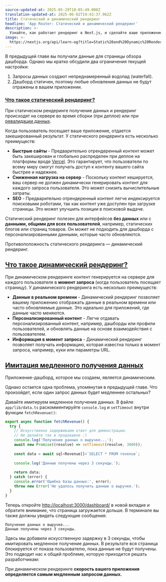 ```yaml
---
source-updated-at: 2025-05-29T18:05:49.000Z
translation-updated-at: 2025-06-02T19:43:37.962Z
title: Статический и динамический рендеринг
headline: 'App Router: Статический и динамический рендеринг'
description: >-
  Узнайте, как работает рендеринг в Next.js, и сделайте ваше приложение-дашборд динамическим.
image: >-
  https://nextjs.org/api/learn-og?title=Static%20and%20Dynamic%20Rendering&amp;chapter=8
---
```


В предыдущей главе вы получали данные для страницы обзора дашборда. Однако мы кратко обсудили два ограничения текущей настройки:

1. Запросы данных создают непреднамеренный водопад (waterfall).
2. Дашборд статичен, поэтому любые обновления данных не будут отражены в вашем приложении.

### [Что такое статический рендеринг?](#what-is-static-rendering)

При статическом рендеринге получение данных и рендеринг происходят на сервере во время сборки (при деплое) или при [ревалидации данных](/docs/app/building-your-application/data-fetching/fetching-caching-and-revalidating#revalidating-data).

Когда пользователь посещает ваше приложение, отдается закешированный результат. У статического рендеринга есть несколько преимуществ:

* **Быстрые сайты** - Предварительно отрендеренный контент может быть закеширован и глобально распределен при деплое на платформы вроде [Vercel](https://vercel.com/). Это гарантирует, что пользователи по всему миру смогут получать доступ к контенту вашего сайта быстрее и надежнее.
* **Сниженная нагрузка на сервер** - Поскольку контент кешируется, ваш сервер не должен динамически генерировать контент для каждого запроса пользователя. Это может снизить вычислительные затраты.
* **SEO** - Предварительно отрендеренный контент легче индексируется поисковыми роботами, так как контент уже доступен при загрузке страницы. Это может улучшить позиции в поисковой выдаче.

Статический рендеринг полезен для интерфейсов **без данных** или с **данными, общими для всех пользователей**, например, статических блогов или страниц товаров. Он может не подходить для дашборда с персонализированными данными, которые часто обновляются.

Противоположность статического рендеринга — динамический рендеринг.

[Что такое динамический рендеринг?](#what-is-dynamic-rendering)
--------------------------------------------------------

При динамическом рендеринге контент генерируется на сервере для каждого пользователя в **момент запроса** (когда пользователь посещает страницу). У динамического рендеринга есть несколько преимуществ:

* **Данные в реальном времени** - Динамический рендеринг позволяет вашему приложению отображать данные в реальном времени или часто обновляемые данные. Это идеально для приложений, где данные часто меняются.
* **Персонализированный контент** - Легче отдавать персонализированный контент, например, дашборды или профили пользователей, и обновлять данные на основе взаимодействия с пользователем.
* **Информация в момент запроса** - Динамический рендеринг позволяет получать информацию, которая известна только в момент запроса, например, куки или параметры URL.

[Имитация медленного получения данных](#simulating-a-slow-data-fetch)
-------------------------------------------------------------

Приложение-дашборд, которое мы создаем, является динамическим.

Однако остается одна проблема, упомянутая в предыдущей главе. Что произойдет, если один запрос данных будет медленнее остальных?

Давайте имитируем медленное получение данных. В файле `app/lib/data.ts` раскомментируйте `console.log` и `setTimeout` внутри функции `fetchRevenue()`:

```ts {5,6,10} filename="/app/lib/data.ts"
export async function fetchRevenue() {
  try {
    // Искусственно задерживаем ответ для демонстрации.
    // Не делайте так в продакшене :)
    console.log('Получение данных о выручке...');
    await new Promise((resolve) => setTimeout(resolve, 3000));
 
    const data = await sql<Revenue[]>`SELECT * FROM revenue`;
 
    console.log('Данные получены через 3 секунды.');
 
    return data;
  } catch (error) {
    console.error('Ошибка базы данных:', error);
    throw new Error('Не удалось получить данные о выручке.');
  }
}
```

Теперь откройте [http://localhost:3000/dashboard/](http://localhost:3000/dashboard/) в новой вкладке и обратите внимание, что страница загружается дольше. В терминале вы также должны увидеть следующие сообщения:

```
Получение данных о выручке...
Данные получены через 3 секунды.
```

Здесь мы добавили искусственную задержку в 3 секунды, чтобы имитировать медленное получение данных. В результате вся страница блокируется от показа пользователю, пока данные не будут получены. Это подводит нас к общей проблеме, которую приходится решать разработчикам:

При динамическом рендеринге **скорость вашего приложения определяется самым медленным запросом данных.**